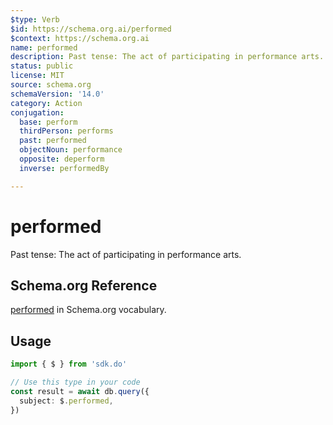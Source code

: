 ```yaml
---
$type: Verb
$id: https://schema.org.ai/performed
$context: https://schema.org.ai
name: performed
description: Past tense: The act of participating in performance arts.
status: public
license: MIT
source: schema.org
schemaVersion: '14.0'
category: Action
conjugation:
  base: perform
  thirdPerson: performs
  past: performed
  objectNoun: performance
  opposite: deperform
  inverse: performedBy

---
```


# performed

Past tense: The act of participating in performance arts.

## Schema.org Reference

[performed](https://schema.org/PerformAction) in Schema.org vocabulary.

## Usage

```typescript
import { $ } from 'sdk.do'

// Use this type in your code
const result = await db.query({
  subject: $.performed,
})
```
